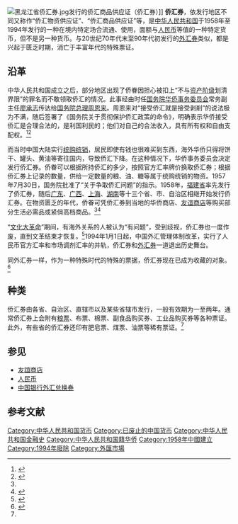 [[File:黑龙江省侨汇券.jpg|thumb]]发行的侨汇商品供应证（侨汇券）]]
'''侨汇券'''，依发行地区不同又称作“侨汇物资供应证”、“侨汇商品供应证”等，是[[中华人民共和国|中华人民共和国]]于1958年至1994年发行的一种在境内特定场合流通、使用，面额与[[人民币|人民币]]等值的一种特定货币，但不是另一种货币。与20世纪70年代末至90年代初发行的[[外汇券|外汇券]]类似，都是兴起于匮乏时期，消亡于丰富年代的特殊票证。

==沿革==
中华人民共和国成立之后，部分地区出现了侨眷因担心被扣上“不与[[资产阶级|资产阶级]]划清界限”的罪名而不敢领取侨汇的情况。此事经由时任[[华侨事务委员会|国务院华侨事务委员会]]常务副主任[[廖承志|廖承志]]传达给[[国务院总理|国务院总理]][[周恩来|周恩来]]。周恩来对“接受侨汇就是接受剥削”的说法极为不满，随后签署了《国务院关于贯彻保护侨汇政策的命令》，明确表示华侨接受侨汇是合理合法的，是利国利民的；他们对自己的合法收入，具有所有权和自由支配权。<ref name="shqb">{{cite web|url=http://www.chinaqw.com/zgqj/qsgc/200902/02/148908.shtml|title=侨汇券的那些事儿|work=[[上海侨报|上海侨报]]|author=|publisher=中国侨网|accessdate=2015-10-05|date=2009-02-02|archive-date=2016-03-05|archive-url=https://web.archive.org/web/20160305215109/http://www.chinaqw.com/zgqj/qsgc/200902/02/148908.shtml|dead-url=no}}</ref><ref>{{cite web|url=http://www.gqb.gov.cn/news/2015/0415/35534.shtml|title=国家对侨汇的政策是什么？|work=|author=|publisher=[[国务院侨务办公室|国务院侨务办公室]]|accessdate=2015-10-05|date=2015-04-15|archive-url=https://web.archive.org/web/20160304190837/http://www.gqb.gov.cn/news/2015/0415/35534.shtml|archive-date=2016-03-04|dead-url=yes}}</ref>

而当时中国大陆实行[[统购统销|统购统销]]，居民即使有钱也很难买到东西，海外华侨只得将饼干、罐头、黄油等寄往国内，导致侨汇下降。在这种情况下，华侨事务委员会决定发行侨汇券。侨眷可以根据所持侨汇的多少，按照官方汇率牌价换取侨汇券；根据侨汇券上记录的数量，供给一定数量的粮、油、糖等属于统购统销的物资。1957年7月30日，国务院批准了“关于争取侨汇问题”的指示。1958年，[[福建省|福建省]]率先发行了侨汇券，随后[[广东|广东]]、[[广西|广西]]、[[上海|上海]]、[[湖南|湖南]]等十三个省、市、自治区相继开始发行侨汇券。在物资匮乏的年代，侨眷可凭侨汇券到当地的华侨商店、[[友谊商店|友谊商店]]等购买部分生活必需品或紧俏高档商品。<ref name="shqb"/><ref>{{cite web|url=http://paper.oeeee.com/nis/201411/26/298160.html|title=由当年的侨汇券谈涉农补贴的落实|work=|author=徐穗辉|publisher=[[南方都市报|南方都市报]]|accessdate=2015-10-05|date=2014-11-13|archive-url=https://web.archive.org/web/20160304131056/http://paper.oeeee.com/nis/201411/26/298160.html|archive-date=2016-03-04|dead-url=yes}}</ref>

“[[文化大革命|文化大革命]]”期间，有海外关系的人被认为“有问题”，受到歧视，侨汇券也一度作废，直到文革结束才恢复。<ref>{{cite web|url=http://gzdaily.dayoo.com/html/2014-11/13/content_2795840.htm|title=侨汇券 外汇券 转折期的绝代双骄|work=|author=|publisher=[[广州日报|广州日报]]|accessdate=2015-10-05|date=2014-11-13|deadurl=yes|archiveurl=https://web.archive.org/web/20141113024713/http://gzdaily.dayoo.com/html/2014-11/13/content_2795840.htm|archivedate=2014-11-13}}</ref>1994年1月1日起，中国外汇管理体制改革，实行了人民币官方汇率和市场调剂汇率的并轨，侨汇券和[[外汇券|外汇券]]一道退出历史舞台。

同外汇券一样，作为一种特殊时代的特殊的票据，侨汇券现在已成为收藏的对象。<ref>{{cite web|url=http://www.chinanews.com/zgqj/2011/08-10/3247808.shtml|title=记录一段特殊历史 侨汇券成收藏家宠儿|work=|author=|publisher=[[广州日报|广州日报]]|accessdate=2015-10-05|date=2014-11-13|archive-date=2019-06-09|archive-url=https://web.archive.org/web/20190609063215/http://www.chinanews.com/zgqj/2011/08-10/3247808.shtml|dead-url=no}}</ref>

==种类==
侨汇券由各省、自治区、直辖市以及某些省辖市发行，一般有效期为一至两年。通常侨汇券上会附有[[粮票|粮票]]、布票、棉票、副食品购买券、工业品购买券等各种票证。此外，有些省的侨汇券还印有肥皂票、煤票、油票等稀有票证。<ref name="shqb"/>

==参见==
*[[友谊商店|友誼商店]]
*[[人民币|人民币]]
*[[中国银行外汇兑换券|中国银行外汇兑换券]]

==参考文献==
{{reflist|2}}

{{中华人民共和国货币}}

[[Category:中华人民共和国货币|Category:中华人民共和国货币]]
[[Category:已废止的中国货币|Category:已废止的中国货币]]
[[Category:中华人民共和国金融史|Category:中华人民共和国金融史]]
[[Category:中华人民共和国籍华侨|Category:中华人民共和国籍华侨]]
[[Category:1958年中國建立|Category:1958年中國建立]]
[[Category:1994年廢除|Category:1994年廢除]]
[[Category:外匯市場|Category:外匯市場]]